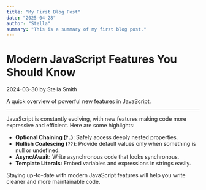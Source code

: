 ```yaml
---
title: "My First Blog Post"
date: "2025-04-28"
author: "Stella"
summary: "This is a summary of my first blog post."
---
```


<div data-slot="blog-meta">
  <h1 data-slot="blog-title">Modern JavaScript Features You Should Know</h1>
  <div data-slot="blog-details">
    <span data-slot="blog-date">2024-03-30</span>
    <span data-slot="blog-author">by Stella Smith</span>
  </div>
  <p data-slot="blog-summary">A quick overview of powerful new features in JavaScript.</p>
</div>

---

JavaScript is constantly evolving, with new features making code more expressive and efficient. Here are some highlights:

- **Optional Chaining (`?.`)**: Safely access deeply nested properties.
- **Nullish Coalescing (`??`)**: Provide default values only when something is null or undefined.
- **Async/Await:** Write asynchronous code that looks synchronous.
- **Template Literals:** Embed variables and expressions in strings easily.

Staying up-to-date with modern JavaScript features will help you write cleaner and more maintainable code.
